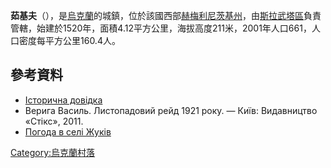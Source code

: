 {{coord|50|24|4|N|26|58|28|E|scale:100000|display=title}}

'''茹基夫'''（{{lang-uk|Жуків}}），是[[烏克蘭|烏克蘭]]的城鎮，位於該國西部[[赫梅利尼茨基州|赫梅利尼茨基州]]，由[[斯拉武塔區|斯拉武塔區]]負責管轄，始建於1520年，面積4.12平方公里，海拔高度211米，2001年人口661，人口密度每平方公里160.4人。
==參考資料==
* [https://web.archive.org/web/20160305175336/http://slavuta.info/index.php?page_add=page_stattya&year=2012&month=06&key=1339233911&nameph1=1.jpg&nameph2=2.jpg&nameph3=3.jpg Історична довідка]
* Верига Василь. Листопадовий рейд 1921 року. — Київ: Видавництво «Стікс», 2011.
* [http://weather.in.ua/ua/hmel'nickaja/7922 Погода в селі Жуків] {{Wayback|url=http://weather.in.ua/ua/hmel%27nickaja/7922 |date=20210614214141 }}

{{Ukraine-geo-stub}}
[[Category:烏克蘭村落|Category:烏克蘭村落]]